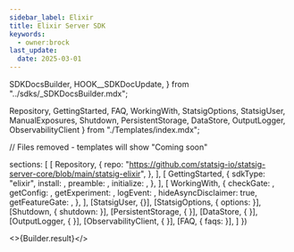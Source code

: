 ```yaml
---
sidebar_label: Elixir
title: Elixir Server SDK
keywords:
  - owner:brock
last_update:
  date: 2025-03-01
---
```


  SDKDocsBuilder,
  HOOK__SDKDocUpdate,
} from "../sdks/_SDKDocsBuilder.mdx";

  Repository,
  GettingStarted,
  FAQ,
  WorkingWith,
  StatsigOptions,
  StatsigUser,
  ManualExposures,
  Shutdown,
  PersistentStorage,
  DataStore,
  OutputLogger,
  ObservabilityClient
} from "./Templates/index.mdx";


// Files removed - templates will show "Coming soon"


  sections: [
    [
      Repository,
      {
        repo: "https://github.com/statsig-io/statsig-server-core/blob/main/statsig-elixir",
      },
    ],
    [
      GettingStarted,
      {
        sdkType: "elixir",
        install: <Install />,
        preamble: <Preamble />,
        initialize: <Initialize />,
      },
    ],
    [
      WorkingWith,
      {
        checkGate: <CheckGate />,
        getConfig: <GetConfig />,
        getExperiment: <GetExperiment />,
        logEvent: <LogEvent />,
        hideAsyncDisclaimer: true,
        getFeatureGate: <GetFeatureGate />,
      },
    ],
    [StatsigUser, {}],
    [StatsigOptions, { options: <Options /> }],
    [Shutdown, { shutdown: <ShutdownSnippet /> }],
    [PersistentStorage, { }],
    [DataStore, { }],
    [OutputLogger, { }],
    [ObservabilityClient, { }],
    [FAQ, { faqs: <MoreFAQs /> }],
  ]
})


<>{Builder.result}</>

